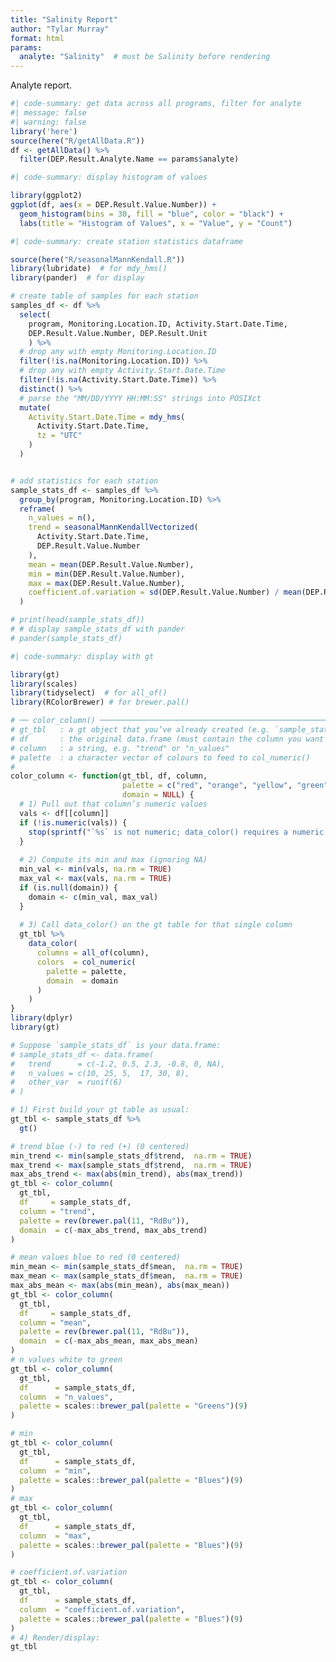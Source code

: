```yaml
---
title: "Salinity Report"
author: "Tylar Murray"
format: html
params:
  analyte: "Salinity"  # must be Salinity before rendering
---
```


Analyte report.

```R
#| code-summary: get data across all programs, filter for analyte
#| message: false
#| warning: false
library('here')
source(here("R/getAllData.R"))
df <- getAllData() %>%
  filter(DEP.Result.Analyte.Name == params$analyte)
```

```R
#| code-summary: display histogram of values

library(ggplot2)
ggplot(df, aes(x = DEP.Result.Value.Number)) +
  geom_histogram(bins = 30, fill = "blue", color = "black") +
  labs(title = "Histogram of Values", x = "Value", y = "Count")
```

```R
#| code-summary: create station statistics dataframe

source(here("R/seasonalMannKendall.R"))
library(lubridate)  # for mdy_hms()
library(pander)  # for display

# create table of samples for each station
samples_df <- df %>%
  select(
    program, Monitoring.Location.ID, Activity.Start.Date.Time,
    DEP.Result.Value.Number, DEP.Result.Unit
    ) %>%
  # drop any with empty Monitoring.Location.ID
  filter(!is.na(Monitoring.Location.ID)) %>%
  # drop any with empty Activity.Start.Date.Time
  filter(!is.na(Activity.Start.Date.Time)) %>%
  distinct() %>%
  # parse the "MM/DD/YYYY HH:MM:SS" strings into POSIXct
  mutate(
    Activity.Start.Date.Time = mdy_hms(
      Activity.Start.Date.Time,
      tz = "UTC"
    )
  )


# add statistics for each station
sample_stats_df <- samples_df %>%
  group_by(program, Monitoring.Location.ID) %>%
  reframe(
    n_values = n(),
    trend = seasonalMannKendallVectorized(
      Activity.Start.Date.Time,
      DEP.Result.Value.Number
    ),
    mean = mean(DEP.Result.Value.Number),
    min = min(DEP.Result.Value.Number),
    max = max(DEP.Result.Value.Number),
    coefficient.of.variation = sd(DEP.Result.Value.Number) / mean(DEP.Result.Value.Number)
  )

# print(head(sample_stats_df))
# # display sample_stats_df with pander
# pander(sample_stats_df)
```



```r
#| code-summary: display with gt

library(gt)
library(scales)
library(tidyselect)  # for all_of()
library(RColorBrewer) # for brewer.pal()

# ── color_column() ─────────────────────────────────────────────────────────────
# gt_tbl   : a gt object that you’ve already created (e.g. `sample_stats_df %>% gt()`)
# df       : the original data.frame (must contain the column you want to color)
# column   : a string, e.g. "trend" or "n_values"
# palette  : a character vector of colours to feed to col_numeric()
#
color_column <- function(gt_tbl, df, column, 
                         palette = c("red", "orange", "yellow", "green", "blue", "violet"),
                         domain = NULL) {
  # 1) Pull out that column’s numeric values
  vals <- df[[column]]
  if (!is.numeric(vals)) {
    stop(sprintf("`%s` is not numeric; data_color() requires a numeric column.", column))
  }
  
  # 2) Compute its min and max (ignoring NA)
  min_val <- min(vals, na.rm = TRUE)
  max_val <- max(vals, na.rm = TRUE)
  if (is.null(domain)) {
    domain <- c(min_val, max_val)
  }
  
  # 3) Call data_color() on the gt table for that single column
  gt_tbl %>%
    data_color(
      columns = all_of(column),
      colors  = col_numeric(
        palette = palette,
        domain  = domain
      )
    )
}
library(dplyr)
library(gt)

# Suppose `sample_stats_df` is your data.frame:
# sample_stats_df <- data.frame(
#   trend      = c(-1.2, 0.5, 2.3, -0.8, 0, NA),
#   n_values = c(10, 25, 5,  17, 30, 8),
#   other_var  = runif(6)
# )

# 1) First build your gt table as usual:
gt_tbl <- sample_stats_df %>% 
  gt()

# trend blue (-) to red (+) (0 centered)
min_trend <- min(sample_stats_df$trend,  na.rm = TRUE)
max_trend <- max(sample_stats_df$trend,  na.rm = TRUE)
max_abs_trend <- max(abs(min_trend), abs(max_trend))
gt_tbl <- color_column(
  gt_tbl, 
  df     = sample_stats_df, 
  column = "trend",
  palette = rev(brewer.pal(11, "RdBu")),
  domain  = c(-max_abs_trend, max_abs_trend)
)

# mean values blue to red (0 centered)
min_mean <- min(sample_stats_df$mean,  na.rm = TRUE)
max_mean <- max(sample_stats_df$mean,  na.rm = TRUE)
max_abs_mean <- max(abs(min_mean), abs(max_mean))
gt_tbl <- color_column(
  gt_tbl, 
  df     = sample_stats_df, 
  column = "mean",
  palette = rev(brewer.pal(11, "RdBu")),
  domain  = c(-max_abs_mean, max_abs_mean)
)
# n values white to green
gt_tbl <- color_column(
  gt_tbl, 
  df      = sample_stats_df, 
  column  = "n_values", 
  palette = scales::brewer_pal(palette = "Greens")(9)
)

# min
gt_tbl <- color_column(
  gt_tbl, 
  df      = sample_stats_df, 
  column  = "min", 
  palette = scales::brewer_pal(palette = "Blues")(9)
)
# max
gt_tbl <- color_column(
  gt_tbl, 
  df      = sample_stats_df, 
  column  = "max", 
  palette = scales::brewer_pal(palette = "Blues")(9)
)

# coefficient.of.variation
gt_tbl <- color_column(
  gt_tbl, 
  df      = sample_stats_df, 
  column  = "coefficient.of.variation", 
  palette = scales::brewer_pal(palette = "Blues")(9)
)
# 4) Render/display:
gt_tbl
```

